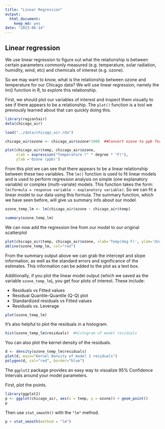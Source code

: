 ```yaml
---
title: "Linear Regression"
output: 
  html_document: 
    keep_md: yes
date: "2023-06-14"
---
```


## Linear regression

We use linear regression to figure out what the relationship is between certain 
parameters commonly measured (e.g. temperature, solar radiation, humidity, wind,
etc) and chemicals of interest (e.g. ozone).

So we may want to know, what is the relationship between ozone and temperature 
for our Chicago data? We will use linear regression, namely the lm() function in
R, to explore this relationship.

First, we should plot our variables of interest and inspect them visually to see
if there appears to be a relationship. The `plot()` function is a tool we 
previously learned about that can quickly doing this.

```r
library(region5air)
data(chicago_air)

```

```r
load("../data/chicago_air.rda")
```

```r
chicago_air$ozone <- chicago_air$ozone*1000  ##Convert ozone to ppb for easier interpretation

plot(chicago_air$temp, chicago_air$ozone, 
     xlab = expression("Temperature (" * degree * "F)"), 
     ylab ='Ozone (ppb)')

```

From this plot we can see that there appears to be a linear relationship between
these two variables. The `lm()` function is used to fit linear models and is used
to perform regression analysis on simple (one explanatory variable) or complex 
(multi-variate) models. This function takes the form: `lm(formula = response variable ~ explanatory variable)`. 
So we can fit a linear model to our data using this formula. The summary function,
which we have seen before, will give us summary info about our model.

```r

ozone_temp_lm <- lm(chicago_air$ozone ~ chicago_air$temp)

summary(ozone_temp_lm)

```

We can now add the regression line from our model to our original scatterplot

```r

plot(chicago_air$temp, chicago_air$ozone, xlab='Temp(deg F)', ylab='Ozone (ppb)')
abline(ozone_temp_lm, col="red")

```


From the summary output above we can grab the intercept and slope information, 
as well as the standard errors and significance of the estimates. This information
can be added to the plot as a text box.

Additionally, if you plot the linear model output (which we saved as the variable
`ozone_temp_lm`), you get four plots of interest. These include: 

- Residuals vs Fitted values 
- Residual Quantile-Quantile (Q-Q) plot 
- Standardized residuals vs Fitted values 
- Residuals vs. Leverage


```r

plot(ozone_temp_lm)

```


It's also helpful to plot the residuals in a histogram.

```r

hist(ozone_temp_lm$residuals)  #Histogram of model residuals

```

You can also plot the kernel density of the residuals.

```r

d <- density(ozone_temp_lm$residuals)  
plot(d, main="Kernel Density of model 1 residuals")  
polygon(d, col="red", border="blue") 

```


The `ggplot2` package provides an easy way to visualize 95% Confidence Intervals
around your model parameters.

First, plot the points.

```r

library(ggplot2)
p <- ggplot(chicago_air, aes(x = temp, y = ozone)) + geom_point()
p

```

Then use `stat_smooth()` with the `"lm"` method.

```r

p + stat_smooth(method = "lm")

```

